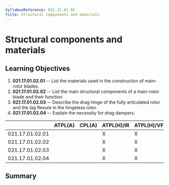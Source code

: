 ```yaml
---
SyllabusReference: 021.17.01.02
Title: Structural components and materials
---
```


# Structural components and materials

## Learning Objectives

1.  **021.17.01.02.01** -- List the materials used in the construction of
    main-rotor blades.
2.  **021.17.01.02.02** -- List the main structural components of a main-rotor
    blade and their function.
3.  **021.17.01.02.03** -- Describe the drag hinge of the fully articulated rotor
    and the lag flexure in the hingeless rotor.
4.  **021.17.01.02.04** -- Explain the necessity for drag dampers.

|                 | ATPL(A) | CPL(A) | ATPL(H)/IR | ATPL(H)/VFR | CPL(H) | IR  | CBIR(A) |
| --------------- | ------- | ------ | ---------- | ----------- | ------ | --- | ------- |
| 021.17.01.02.01 |         |        | X          | X           | X      |     |         |
| 021.17.01.02.02 |         |        | X          | X           | X      |     |         |
| 021.17.01.02.03 |         |        | X          | X           | X      |     |         |
| 021.17.01.02.04 |         |        | X          | X           | X      |     |         |

## Summary
